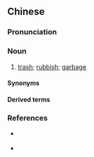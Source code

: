 {{also|粪扫}}
==Chinese==
{{zh-forms|s=粪扫|alt=糞埽,糞倒-Min Dong,糞屑-Min Dong,糞𡎮-Min Dong}}

===Pronunciation===
{{zh-pron
|md=bóng-só̤
|mn=kh,qz,tp,xm,zz:pùn-sò
|cat=n
}}

===Noun===
{{zh-noun}}

# {{lb|zh|Min}} [[trash]]; [[rubbish]]; [[garbage]]

====Synonyms====
{{zh-dial|垃圾}}

====Derived terms====
{{zh-der|糞掃堆|糞掃塗|糞掃埕|糞掃車|糞掃衫|糞掃市場|糞掃桶|糞掃籠}}

===References===
*{{qualifier|Min Nan}} {{thcwd|12300}}
*{{qualifier|Min Nan}} {{R:nan:tdj|49352|v=2|p=745}}